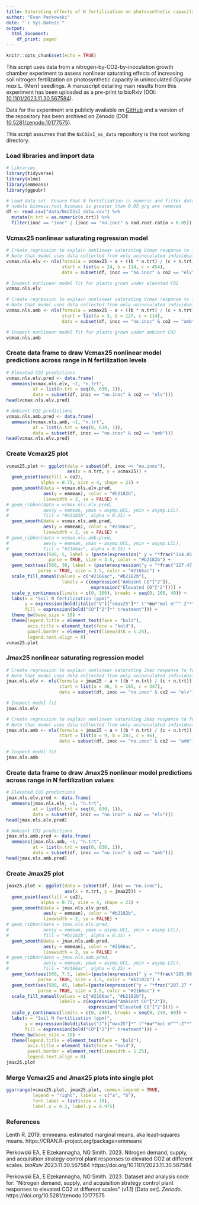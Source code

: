 ```yaml
---
title: Saturating effects of N fertilization on photosynthetic capacity
author: "Evan Perkowski"
date: "`r Sys.Date()`"
output:
  html_document:
    df_print: paged
---
```


```r
knitr::opts_chunk$set(echo = TRUE)
```

This script uses data from a nitrogen-by-CO2-by-inoculation growth chamber experiment to assess nonlinear saturating effects of increasing soil nitrogen fertilization on photosynthetic capacity in uninoculated _Glycine max_ L. (Merr) seedlings. A manuscript detailing main results from this experiment has been uploaded as a pre-print to bioRxiv (DOI: [10.1101/2023.11.30.567584](https://doi.org/10.1101/2023.11.30.567584)).

Data for the experiment are publicly available on [GitHub](https://github.com/eaperkowski/NxCO2xI_ms_data) and a version of the repository has been archived on Zenodo (DOI: [10.5281/zenodo.10177575](https://doi.org/10.5281/zenodo.10177575)).

This script assumes that the `NxCO2xI_ms_data` repository is the root working directory.

### Load libraries and import data
```r
# Libraries
library(tidyverse)
library(nlme)
library(emmeans)
library(ggpubr)

# Load data set. Ensure that N fertilization is numeric and filter data such that all uninoculated plants where 
# nodule biomass:root biomass is greater than 0.05 g/g are removed
df <- read.csv("data/NxCO2xI_data.csv") %>%
  mutate(n.trt = as.numeric(n.trt)) %>%
  filter(inoc == "inoc" | (inoc == "no.inoc" & nod.root.ratio < 0.05))
```

### Vcmax25 nonlinear saturating regression model
```r
# Create regression to explain nonlinear saturating Vcmax response to fertilization. 
# Note that model uses data collected from only uninoculated individuals grown under elevated CO2
vcmax.nls.elv <- nls(formula = vcmax25 ~ a + ((b * n.trt) / (c + n.trt)),
                     start = list(a = 24, b = 114, c = 454),
                     data = subset(df, inoc == "no.inoc" & co2 == "elv"))

# Inspect nonlinear model fit for plants grown under elevated CO2
vcmax.nls.elv

# Create regression to explain nonlinear saturating Vcmax response to fertilization. 
# Note that model uses data collected from only uninoculated individuals grown under ambient CO2
vcmax.nls.amb <- nls(formula = vcmax25 ~ a + ((b * n.trt) / (c + n.trt)),
                     start = list(a = 3, b = 127, c = 114),
                     data = subset(df, inoc == "no.inoc" & co2 == "amb"))

# Inspect nonlinear model fit for plants grown under ambient CO2
vcmax.nls.amb
```

### Create data frame to draw Vcmax25 nonlinear model predictions across range in N fertilization levels
```r
# Elevated CO2 predictions
vcmax.nls.elv.pred <- data.frame(
  emmeans(vcmax.nls.elv, ~1, "n.trt",
          at = list(n.trt = seq(0, 630, 1)),
          data = subset(df, inoc == "no.inoc" & co2 == "elv")))
head(vcmax.nls.elv.pred)

# Ambient CO2 predictions
vcmax.nls.amb.pred <- data.frame(
  emmeans(vcmax.nls.amb, ~1, "n.trt",
          at = list(n.trt = seq(0, 630, 1)),
          data = subset(df, inoc == "no.inoc" & co2 == "amb")))
head(vcmax.nls.elv.pred)
```

### Create Vcmax25 plot
```r
vcmax25.plot <- ggplot(data = subset(df, inoc == "no.inoc"), 
                       aes(x = n.trt, y = vcmax25)) +
  geom_point(aes(fill = co2), 
             alpha = 0.75, size = 4, shape = 21) +
  geom_smooth(data = vcmax.nls.elv.pred, 
              aes(y = emmean), color = "#b2182b",
              linewidth = 2, se = FALSE) +
# geom_ribbon(data = vcmax.nls.elv.pred, 
#             aes(y = emmean, ymax = asymp.UCL, ymin = asymp.LCL),
#             fill = "#b2182b", alpha = 0.25) +
  geom_smooth(data = vcmax.nls.amb.pred, 
              aes(y = emmean), color = "#2166ac",
              linewidth = 2, se = FALSE) +
# geom_ribbon(data = vcmax.nls.amb.pred, 
#             aes(y = emmean, ymax = asymp.UCL, ymin = asymp.LCL),
#             fill = "#2166ac", alpha = 0.25) +  
  geom_text(aes(500, 5, label = (paste(expression(" y = "*frac("114.85 * x", "454.90 + x")*" + 24.07")))),
                parse = TRUE, size = 3.5, color = "#b2182b") +
  geom_text(aes(500, 30, label = (paste(expression("y = "*frac("127.47 * x", "114.01 + x")*" +  3.29")))),
            parse = TRUE, size = 3.5, color = "#2166ac") +
  scale_fill_manual(values = c("#2166ac", "#b2182b"),
                     labels = c(expression("Ambient CO"["2"]),
                                expression("Elevated CO"["2"]))) +
  scale_y_continuous(limits = c(0, 160), breaks = seq(0, 160, 40)) +
  labs(x = "Soil N fertilization (ppm)",
       y = expression(bold(italic("V")["cmax25"]*" ("*mu*"mol m"^"-2"*" s"^"-1"*")")),
       fill = expression(bold("CO"["2"]*" treatment"))) +
  theme_bw(base_size = 18) +
  theme(legend.title = element_text(face = "bold"),
        axis.title = element_text(face = "bold"),
        panel.border = element_rect(linewidth = 1.25),
        legend.text.align = 0)
vcmax25.plot
```

### Jmax25 nonlinear saturating regression model
```r
# Create regression to explain nonlinear saturating Jmax response to fertilization 
# Note that model uses data collected from only uninoculated individuals grown under elevated CO2
jmax.nls.elv <- nls(formula = jmax25 ~ a + ((b * n.trt) / (c + n.trt)),
                    start = list(a = 46, b = 185, c = 347),
                    data = subset(df, inoc == "no.inoc" & co2 == "elv"))

# Inspect model fit
jmax.nls.elv

# Create regression to explain nonlinear saturating Jmax response to fertilization 
# Note that model uses data collected from only uninoculated individuals grown under ambient CO2
jmax.nls.amb <- nls(formula = jmax25 ~ a + ((b * n.trt) / (c + n.trt)),
                    start = list(a = 9, b = 207, c = 96),
                    data = subset(df, inoc == "no.inoc" & co2 == "amb"))

# Inspect model fit
jmax.nls.amb
```

### Create data frame to draw Jmax25 nonlinear model predictions across range in N fertilization values
```r
# Elevated CO2 predictions
jmax.nls.elv.pred <- data.frame(
  emmeans(jmax.nls.elv, ~1, "n.trt",
          at = list(n.trt = seq(0, 630, 1)),
          data = subset(df, inoc == "no.inoc" & co2 == "elv")))
head(jmax.nls.elv.pred)

# Ambient CO2 predictions
jmax.nls.amb.pred <- data.frame(
  emmeans(jmax.nls.amb, ~1, "n.trt",
          at = list(n.trt = seq(0, 630, 1)),
          data = subset(df, inoc == "no.inoc" & co2 == "amb")))
head(jmax.nls.amb.pred)
```

### Create Jmax25 plot
```r
jmax25.plot <- ggplot(data = subset(df, inoc == "no.inoc"),
                      aes(x = n.trt, y = jmax25)) +
  geom_point(aes(fill = co2), 
             alpha = 0.75, size = 4, shape = 21) +
  geom_smooth(data = jmax.nls.elv.pred, 
              aes(y = emmean), color = "#b2182b", 
              linewidth = 2, se = FALSE) +
# geom_ribbon(data = jmax.nls.elv.pred, 
#             aes(y = emmean, ymax = asymp.UCL, ymin = asymp.LCL),
#             fill = "#b2182b", alpha = 0.25) +
  geom_smooth(data = jmax.nls.amb.pred, 
              aes(y = emmean), color = "#2166ac", 
              linewidth = 2, se = FALSE) +
# geom_ribbon(data = jmax.nls.amb.pred, 
#             aes(y = emmean, ymax = asymp.UCL, ymin = asymp.LCL),
#             fill = "#2166ac", alpha = 0.25) +
  geom_text(aes(500, 7.5, label=(paste(expression(" y = "*frac("185.98 * x", "347.68 + x")*" + 46.28")))),
            parse = TRUE, size = 3.5, color = "#b2182b") +
  geom_text(aes(500, 45, label=(paste(expression("y = "*frac("207.27 * x", "96.47 + x")*"  +  9.81")))),
            parse = TRUE, size = 3.5, color = "#2166ac") +
  scale_fill_manual(values = c("#2166ac", "#b2182b"),
                    labels = c(expression("Ambient CO"["2"]),
                               expression("Elevated CO"["2"]))) +
  scale_y_continuous(limits = c(0, 240), breaks = seq(0, 240, 60)) +
  labs(x = "Soil N fertilization (ppm)",
       y = expression(bold(italic("J")["max25"]*" ("*mu*"mol m"^"-2"*" s"^"-1"*")")),
       fill = expression(bold("CO"["2"]*" treatment"))) +
  theme_bw(base_size = 18) +
  theme(legend.title = element_text(face = "bold"),
        axis.title = element_text(face = "bold"),
        panel.border = element_rect(linewidth = 1.25),
        legend.text.align = 0)
jmax25.plot
```

### Merge Vcmax25 and Jmax25 plots into single plot
```r
ggarrange(vcmax25.plot, jmax25.plot, common.legend = TRUE, 
          legend = "right", labels = c("a", "b"), 
          font.label = list(size = 18),
          label.x = 0.2, label.y = 0.975)
```

### References
Lenth R. 2019. emmeans: estimated marginal means, aka least-squares means. https://CRAN.R-project.org/package=emmeans

Perkowski EA, E Ezekannagha, NG Smith. 2023. Nitrogen demand, supply, and acquisition strategy control plant responses to elevated CO2 at different scales. _bioRxiv_ 2023.11.30.567584 https://doi.org/10.1101/2023.11.30.567584 

Perkowski EA, E Ezekannagha, NG Smith. 2023. Dataset and analysis code for: "Nitrogen demand, supply, and acquisition strategy control plant responses to elevated CO2 at different scales" (v1.1) [Data set]. _Zenodo_. https://doi.org/10.5281/zenodo.10177575


